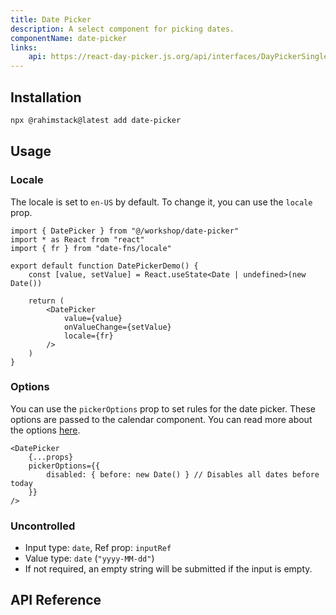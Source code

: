 ```yaml
---
title: Date Picker
description: A select component for picking dates.
componentName: date-picker
links:
    api: https://react-day-picker.js.org/api/interfaces/DayPickerSingleProps
---
```


<ComponentPreview name="date-picker-demo" />

## Installation

```bash
npx @rahimstack@latest add date-picker
```

## Usage

### Locale

The locale is set to `en-US` by default. To change it, you can use the `locale` prop.

```tsx /locale={fr}/ / fr /
import { DatePicker } from "@/workshop/date-picker"
import * as React from "react"
import { fr } from "date-fns/locale"

export default function DatePickerDemo() {
    const [value, setValue] = React.useState<Date | undefined>(new Date())

    return (
        <DatePicker
            value={value}
            onValueChange={setValue}
            locale={fr}
        />
    )
}
```

### Options

You can use the `pickerOptions` prop to set rules for the date picker. These options are passed to the calendar component.
You can read more about the options [here](https://react-day-picker.js.org/api/interfaces/DayPickerBase).

```tsx {4} title="Example"
<DatePicker
    {...props}
    pickerOptions={{
        disabled: { before: new Date() } // Disables all dates before today
    }}
/>
```


### Uncontrolled

- Input type: `date`, Ref prop: `inputRef`
- Value type: `date` (`"yyyy-MM-dd"`)
- If not required, an empty string will be submitted if the input is empty.


## API Reference

<ComponentAnatomy name="date-picker" />
